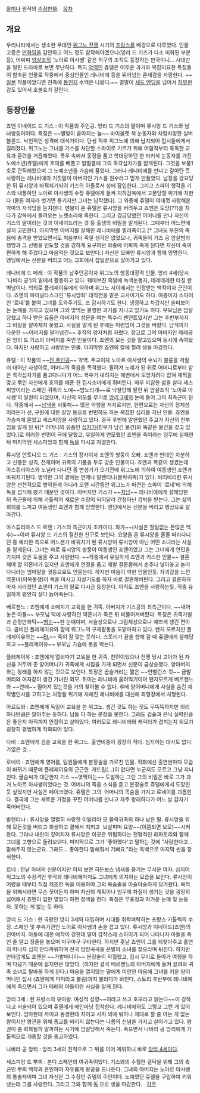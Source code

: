 [[황미나]] 원작의 [[순정만화]].  
[[목차]] 
== 개요 ==
우리나라에서는 생소한 무대인 [[위그노 전쟁]] 시기의 [[프랑스]]를 배경으로 다루었다. 인물 고증은 [[만화]]임을 감안하고 어느 정도 참작해야겠으나(앙리 드 기즈가 다소 미화된 부분 등), 어짜피 [[암살]]조직 '노아르 아사쌩' 같은 허구의 조직도 등장하는 판국이니... 시대만을 빌린 드라마로 보면 무난하다. 특히 [[악역]]인 쥬델은 어두운 과거와 복잡미묘한 특징들이 함축된 인물로 작중에서 중심인물인 레니비에 등을 뛰어넘는 존재감을 자랑한다. ~~[[일본]] 작품이었다면 진즉에 [[동인지]] 수백은 나왔다.~~ 결말이 [[새드 엔딩]]을 넘어서 [[허무]]한 감도 있어서 호불호가 갈린다.   

== 등장인물 == 
죠엔 이네이드 드 기스 : 이 작품의 주인공. 앙리 드 기스의 딸이며 류시앙 드 기스와 남녀쌍둥이이다. 특징은 ~~별빛이 쏟아지는 늪~~ 바이올렛 색 눈동자와 치렁치렁한 실버블론드. 낙천적인 성격에 대식가이다. 탄생 직후 위그노에 의해 납치되어 집시들에게서 길러졌다. 위그노는 그녀를 기스를 처단할 스파이로 기르기 위해 어릴적부터 혹독한 교육과 훈련을 거듭해왔다. 폭우 속에서 동정을 품고 학대당하던 한 터키석 눈동자를 가진 노예소년(쥬델)에게 호의를 베풀고 얼떨결에 그의 목각십자가를 받게된다. 그것을 보물1호로 간직해왔으며 그 노예소년을 가슴에 품었다. 그러나 레니비에를 만나고 갈아탄 듯. 사랑하는 레니비에의 거짓말이 아버지인 기스를 원수라고 믿게 만들었다. 남장을 강요당한 뒤 류시앙과 바꿔치기되어 기스의 아들로서 성에 잠입한다. 그리고 스파이 행각을 기스와 내통하던 노아르 아사쌩의 수장 쥬델에게 들켜 지하감옥에서 고문당할 위기에 처한다 (물론 여자라 벗기면 들키지만 그녀는 납작했다). 그 와중에 쥬델이 여태껏 사랑해온 악마의 자식임을 눈치챈다. 멘붕이 온 쥬델은 류시앙을 버려두고 죠엔은 도망(??)을 치다가 감옥에서 들려오는 노랫소리에 혹한다. 그리고 감금당했던 어머니를 만나 자신이 기스의 딸이라는 것과 이네이드라는 것 등 출생의 비밀을 알게된다. 그때부터 어느편에 설지 고민한다. 마지막엔 아버지를 살해한 레니비에를 찔러죽이고 [* 그녀도 부친의 죽음에 충격을 받았으면서도 처음부터 죽일 생각은 없었으나, 귀족들이 기즈 공 암살범의 행방과 그 신병을 인도할 것을 강하게 요구하던 와중에 어짜피 죽게 된다면 자신이 죽여 편하게 해 주겠다고 마음먹은 것으로 보인다.] 자신은 오빠인 류시앙과 함께 망명한다. 엔딩에서는 신분을 버리고 어느 교회에서 잡일꾼으로 살아가고 있다. 

레니비에 드 메레 : 이 작품의 남주인공이자 위그노의 행동대장격 인물. 앙리 4세(당시 '나바라 공')의 밑에서 활동하고 있다. 웨이브진 흑발에 녹색눈동자, 데레데레한 타칭 완벽남이다. 의외로 플레제이유에게 약하며 위그노 사이에서는 인정받는 백작이자 군인이다. 죠엔의 파이널타스크인 '류시앙화' 대작전을 맡은 교사이기도 하다. 여종이자 스파이인 '르네'를 붙여 그녀를 도와주기도, 또 감시하기도 한다. 냉정하고 차갑지만 슬퍼보이는 눈매를 가지고 있으며 그와 맞먹는 불행한 과거를 지니고 있기도 하다. 부모님은 암살당했고 하나 받은 유품은 아버지의 성문을 여는 독수리 팬던트였지만 그는 후반부까지 그 비밀을 알아채지 못했고, 사실을 알게 된 후에는 미련없이 그것을 버렸다. 남색끼가 다분한 ~~아버지를 팔아넘긴~~ 후작의 양자처럼 자랐다. 참고로 그의 아버지인 메레공은 앙리 드 기스의 아버지를 죽인 인물이다. 죠엔의 모든 것을 알고있으며 동시에 속여왔다. 하지만 사랑하고 사랑받는 인물. 마지막엔 죠엔의 칼에 찔려 생을 마감한다.     

쥬델 : 이 작품의 ~~[[진 주인공]]~~ 악역. 주교이자 노아르 아사쌩의 수뇌가 불륜을 저질러 태어난 사생아로, 어머니의 죽음을 목격했다. 팔려져 노예가 된 뒤로 어머니로부터 받은 목각십자가를 품고다니다가 어느 폭우가 내려치는 해변에서 도망치려다 잡혀 채찍을 맞고 묶인 자신에게 호의를 베푼 한 집시소녀에게 줘버린다. 매우 비참한 삶을 살다 세스피앙이라는 스페인 귀족의 노예~~밤노리개~~로 낙찰당해 팔린 뒤 암살조직 '노아르 아사쌩'의 일원이 되었으며, 자신의 외모를 무기로 [[앙리 3세]]의 눈에 들어 그의 최측근이 된다. 작중에서 ~~[[남색]]을 비롯해~~ 많은 악행을 저지르지만, 한편으로는 자신의 정체성이라든가 선, 구원에 대한 갈망 등으로 번민하도 하는 복잡한 심리를 지닌 인물. 죠엔을 가슴속에 묻었고 세스피앙을 사랑하고 있다. 결국 후반에 알현했던 주교가 자신의 친부임을 알게 된 뒤[* 어머니의 유품인 [[십자가]](친부가 남긴 물건)와 똑같은 물건을 갖고 있었다.]로 이러한 번민이 극에 달했고, 유일하게 연모했던 죠엔을 죽이라는 임무에 실패한 뒤 마지막엔 세스피앙과 함께 [[독]]을 마시고 자결한다.   

류시앙 안토니오 드 기스 : 기스의 장자이자 죠엔의 쌍둥이 오빠. 죠엔과 반대인 차분하고 신중한 성격, 천재이며 귀족의 기품을 두루 갖춘 인물이다. 죠엔과 똑같이 생겼는데 아스튜리아스와 노닐러 다니던 중 변성기가 오기전에 위그노에 의하여 여동생인 죠엔과 바꿔치기된다. 병약한 그의 곁에는 언제나 발렌티나(몰락귀족)가 있다. 비리비리한 류시앙은 선천적으로 병약한게 아니라 오랜 시간동안 위그노가 파견한 스파이 '르네'에 의해 독을 섭식해 왔기 때문인 것이다. 아버지인 기스가 ~~[[처남]]~~ 레니비에에게 살해당한 뒤 측근들에 의해 카톨릭의 새로운 수장이 되어달라 간청아닌 겁박을 받는다. 그는 삶의 회의를 느끼고 여동생인 죠엔과 함께 망명한다. 엔딩에서는 신분을 버리고 행상으로 살아간다.  

아스튜리아스 드 로렌 : 기스의 측근이자 조카이다. 화가~~(사실은 할일없는 돈많은 백수)~~이며 류시앙 드 기스의 절친한 친구로 보인다. 요양을 온 류시앙을 졸졸 따라다니던 중 예리한 촉으로 어느샌가 바꿔치기 된 류시앙이 류시앙이 아닌 어떤 소녀라는 사실을 알게된다. 그녀는 바로 류시앙의 쌍둥이 여동생인 죠엔이었고 그는 그녀에게 연민을 가지며 갖은 도움을 주고 사랑한다. ~~작중에서 유일하게 죠엔과 키스한 인물~~ 결혼해야 할 약혼녀가 있지만 죠엔에게 연정을 품고 제발 결혼좀해서 손주나 낳아놓고 놀러다니라는 엄마말을 귓등으로도 안듣는다. 하지만 마음이 약한 인물인듯. 자괴감을 느낀 약혼녀(이복동생)이 독을 마시고 자살기도를 하자 바로 결혼해버린다. 그리고 결혼하자마자 사라졌던 죠엔이 기스의 딸로 다시금 등장한다. 아직도 죠엔을 사랑하는듯. 작중 유일하게 평안히 살다 늙어죽는다.   

베르젠느 : 죠엔에게 소매치기 교육을 한 귀족. 아버지가 기스공의 최측근이다. ~~내어놓은 아들~~ 부모님 덕에 사랑하던 약혼녀가 죽은 뒤 비뚤어져버렸다. 특징은 귀족가발과 순정만화틱~~[[뱀눈]]~~한 눈매이며, 서술상으로나 그림체상으로나 예쁘게 생긴 편이다. 콤비인 플레제이유와 함께 위그노의 구제활동을 도맡아하고 있다. 왠지 모르지만 플레제이유와는 ~~[[BL]]~~ 죽이 잘 맞는 듯하다. 스토리가 끝을 향해 갈 때 쥬델에게 살해당하고 ~~플레제이유~~ 부모님 가슴에 못을 박는다.   

플레제이유 : 죠엔에게 열쇠따기 교육을 한 귀족. 천민이었으나 전쟁 당시 고아가 된 자신을 거두어 준 양어머니가 귀족에게 시집을 가게 되면서 신분이 급상승했다. 양아버지와는 왕래를 하지 않는 것으로 보인다. 특징은 곱슬거리는 짧은 ~~언밸런스 컷~~ 금발머리와 여자같이 생긴 가녀린 외모. 취미는 레니비에 골려먹기이며 왠지모르게 베르젠느와 ~~연애~~ 떨어져 있는것을 거의 찾아볼 수 없다. 후에 양어머니에게 사실을 숨긴 채 작별인사를 고하고는 처형될 위기에 처해진 레니비에를 대신해 화형장에서 처형된다.  

아르트와 : 죠엔에게 독일어 교육을 한 위그노. 생긴 것도 하는 짓도 무뚝뚝하지만 의리 하나만큼은 알아주는 듯하다. 남들 다 하는 분장을 못한다. 그래도 검술과 은닉 실력만큼은 좋은지 아직까지 안잡히고 살아있다. 여러모로 레니비에와 캐릭터가 겹치는지 외모가 굉장히 평범하게 작화되어 있다.   

다비 : 죠엔에게 검술 교육을 한 위그노. 출연비중이 굉장히 적다. 심지어는 대사도 없다. 가엾은 것...   

로네이 : 죠엔에게 영어를, 팀원들에게 분장술을 가르친 인물. 작화에선 출연씬마다 모습이 바뀌기 때문에 플레제이유의 근근한  개드립(...)이 없다면 누군지도 모르고 그냥 지나친다. 글솜씨가 대단한지 기스 ~~엿먹이는~~ 도발하는 그런 그의 비밀은 바로 그가 과거 노아르 아사쌩이었다는 것. 어머니의 죽음 소식을 듣고 분장술로 쥬델에게서 도망친 듯 싶었지만 사실은 페이크였다. 쥬델은 그의  어머니의 목숨을 가지고 로네이를 괴롭힌다. 결국에 그는 새로운 가정을 꾸린 어머니를 만나고 자주 왕래하다가 어느 날 갑자기 죽어버린다.   

발렌티나 : 류시앙을 열렬히 사랑한 이탈리아 모 몰락귀족의 하나 남은 딸. 류시앙을 위해 모든것을 버리고 희생하고 곁에서 지키고  보살피며 요양~~(이쯤되면 보모)~~시켜왔다. 그러나 내란이 깊어지자 류시앙은 이곳은 위험하다는 전형적인 레파토리와 함께 그녀를 고향으로 돌려보낸다. 마지막으로 그가 '좋아했다'고 말하는 것에 "사랑한다고... 말해주지 않는군요. 그래도... 좋아한다 말해줘서 기뻐요."라는 독백으로 마지막 씬을 장식한다. 

르네 : 한낱 하녀의 신분이지만 어찌 보면 히든보스 냄새를 풍기는 무서운 여자. 심지어 위그노의 수장격인 후작과 레니비에마저도 그녀에게 의지하는 모습을 보인다. 류시앙이 어렸을 때부터 직접 제조한 독을 이용하여 그의 목숨줄을 아슬아슬하게 당겨왔다. 목적을 위해서라면 무슨 짓이든지 하며 자신의 계획이나 임무에 차질이 생기는 것을 굉장히 싫어해서 죠엔이 입만 열었다 하면 정색을 한다. 특징은 무표정과 차가운 눈매 및 눈동자. 못하는 게 없는 듯 하다.   

앙리 드 기스 : 현 국왕인 앙리 3세와 대립하며 시대를 쥐락펴락하는 프랑스 카톨릭의 수장. 스페인 및 부속기관인 노아르 아사쌩과 손을 잡고 있다. 류시앙과 이네이드(죠엔)의 친아버지. 아들에 대한 애착이 강한데 딸이 갑작스레 스파이가 되어 나타나자 아들을 죽인 줄 알고 정줄을 놓으며 마구마구 구타한다. 하지만 훗날 죠엔이 그를 되찾아주고 홀연히 떠나자 심히 안타까워하며 전국 방방곡곡을 은발의 소녀를 찾으라며 뒤진다. 하지만 안타깝게도 죠엔은 ~~가발매니아~~ 분장술이 탁월했고, 집시 무리로 돌아가 여행을 하며 다녔기 때문에 쉽지만은 않았다. (하지만 결국 베르젠느의 아버지에게 들켜 끌려와 귀족 소녀로 탈바꿈 하게 된다.) 마음을 열지않는 딸에게 미안한 마음에 그녀를 키운 양어머니인 집시 (죠엔에게 마미라고 불림)까지 불러다가 바친다. 스토리 후반부에 레니비에에게 죽으면서 그가 메레의 아들이란 사실을 알게 된다.

앙리 3세 : 현 프랑스의 유아왕. 여성적 성향~~이라고 쓰고 호모라고 읽는다~~이 강하다고 서술되어 있으며 쥬델에게 애인마냥 집착한다. 레니비에와도 그렇고 그런 게 있어보인다. 엄마한테 까이고 동생한테 치이고 사치 외에 뭐하나 제대로 할 줄 아는 게 없는 왕이지만 왕관을 위해 종교를 버리지 않는다는 나름의 신념을 가지고 살아가고 있다. 왕권이 좀 회복될까 말까하는 시기에 암살당해서 죽는다. 죽으면서 나바라 공 앙리에게 가톨릭으로 개종할 것을 충고하였다.  

나바라 공 앙리 : 앙리 3세의 친척으로 그 뒤를 이어 제위하니 바로 [[앙리 4세]]이다.

세스피앙 드 뿌찌 : 본디 스페인의 여귀족이었다. 기스와의 수월한 결탁을 위해 그의 측근인 뿌찌 백작과 혼인하여 자유롭게 왕궁을 드나든다. 그녀의 아버지는 노아르 아사쌩의 통솔자이며 그녀 자신은 그 수장인 쥬델의 주인이다. 노예였던 쥬델을 구입하여 키워냈는데 그를 사랑한다. 그리고 그와 함께 [[독]] 으로 생을 마감한다.  
[[각주]]
